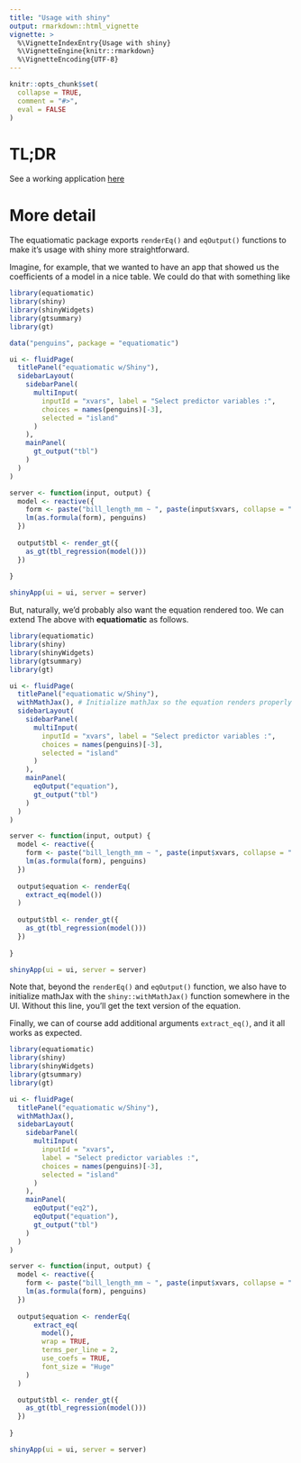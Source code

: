 ```yaml
---
title: "Usage with shiny"
output: rmarkdown::html_vignette
vignette: >
  %\VignetteIndexEntry{Usage with shiny}
  %\VignetteEngine{knitr::rmarkdown}
  %\VignetteEncoding{UTF-8}
---
```


```r
knitr::opts_chunk$set(
  collapse = TRUE,
  comment = "#>",
  eval = FALSE
)
```

# TL;DR
See a working application [here](https://djanderson07.shinyapps.io/equatiomatic-shiny/)

# More detail
The equatiomatic package exports `renderEq()` and `eqOutput()` functions
to make it's usage with shiny more straightforward.

Imagine, for example, that we wanted to have an app that showed us the 
coefficients of a model in a nice table. We could do that with something like

```r
library(equatiomatic)
library(shiny)
library(shinyWidgets)
library(gtsummary)
library(gt)

data("penguins", package = "equatiomatic")

ui <- fluidPage(
  titlePanel("equatiomatic w/Shiny"),
  sidebarLayout(
    sidebarPanel(
      multiInput(
        inputId = "xvars", label = "Select predictor variables :",
        choices = names(penguins)[-3],
        selected = "island"
      )
    ),
    mainPanel(
      gt_output("tbl")
    )
  )
)

server <- function(input, output) {
  model <- reactive({
    form <- paste("bill_length_mm ~ ", paste(input$xvars, collapse = " + "))
    lm(as.formula(form), penguins)
  })
  
  output$tbl <- render_gt({
    as_gt(tbl_regression(model()))
  })
  
}

shinyApp(ui = ui, server = server)
```

But, naturally, we'd probably also want the equation rendered too. We can extend
The above with **equatiomatic** as follows.

```r
library(equatiomatic)
library(shiny)
library(shinyWidgets)
library(gtsummary)
library(gt)

ui <- fluidPage(
  titlePanel("equatiomatic w/Shiny"),
  withMathJax(), # Initialize mathJax so the equation renders properly
  sidebarLayout(
    sidebarPanel(
      multiInput(
        inputId = "xvars", label = "Select predictor variables :",
        choices = names(penguins)[-3],
        selected = "island"
      )
    ),
    mainPanel(
      eqOutput("equation"),
      gt_output("tbl")
    )
  )
)

server <- function(input, output) {
  model <- reactive({
    form <- paste("bill_length_mm ~ ", paste(input$xvars, collapse = " + "))
    lm(as.formula(form), penguins)
  })
  
  output$equation <- renderEq(
    extract_eq(model())
  )
  
  output$tbl <- render_gt({
    as_gt(tbl_regression(model()))
  })
  
}

shinyApp(ui = ui, server = server)
```

Note that, beyond the `renderEq()` and `eqOutput()` function, we also have to initialize mathJax with the `shiny::withMathJax()` function somewhere in the UI. Without this line, you'll get the text version of the equation.

Finally, we can of course add additional arguments `extract_eq()`, and it all 
works as expected.

```r
library(equatiomatic)
library(shiny)
library(shinyWidgets)
library(gtsummary)
library(gt)

ui <- fluidPage(
  titlePanel("equatiomatic w/Shiny"),
  withMathJax(),
  sidebarLayout(
    sidebarPanel(
      multiInput(
        inputId = "xvars", 
        label = "Select predictor variables :",
        choices = names(penguins)[-3],
        selected = "island"
      )
    ),
    mainPanel(
      eqOutput("eq2"),
      eqOutput("equation"),
      gt_output("tbl")
    )
  )
)

server <- function(input, output) {
  model <- reactive({
    form <- paste("bill_length_mm ~ ", paste(input$xvars, collapse = " + "))
    lm(as.formula(form), penguins)
  })
  
  output$equation <- renderEq(
      extract_eq(
        model(), 
        wrap = TRUE,
        terms_per_line = 2,
        use_coefs = TRUE,
        font_size = "Huge"
    )
  )

  output$tbl <- render_gt({
    as_gt(tbl_regression(model()))
  })
  
}

shinyApp(ui = ui, server = server)
```


